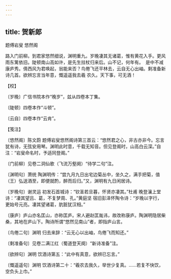 ```yaml
---
---
---
```

title: 贺新郎
---



题傅岩叟 悠然阁





路入门前柳。到君家悠然细说，渊明重九。岁晚凄其无诸葛，惟有黄花入手。更风雨东篱依旧。陡顿南山高如许，是先生拄杖归来后。山不记，何年有。　是中不减康庐秀。倩西风为君唤起，翁能来否？鸟倦飞还平林去，云自无心出岫。剩准备新诗几首。欲辨忘言当年意，慨遥遥我去羲 农久。天下事，可无酒！





【校】


〔岁晚〕广信书院本作“晚岁”，兹从四卷本丁集。

〔陡顿〕四卷本作“斗顿”。

〔云自〕四卷本作“云肯”。





【笺注】


〔悠然阁〕陈文蔚 题傅岩叟悠然阁诗第三首云：“悠然君之心，非古亦非今。忘言犹有诗，无弦安用琴。渊明此时意，千载无知音。但见登阁时，山高白云深。”自注：“岩叟命名时，予适同登阁。”

〔门前柳〕见卷二洞仙歌（飞流万壑阕）“待学二句”注。

〔渊明句〕萧统 陶渊明传：“尝九月九日出宅边菊丛中，坐久之，满手把菊，值（王）弘送酒至，即便就酌，醉而后归。”又，渊明有九日闲居诗。

〔岁晚句〕谢灵运 初发石首城诗：“钦圣若旦暮，怀贤亦凄其。”杜甫 晚登瀼上堂诗：“凄其望吕、葛，不复梦周、孔。”黄庭坚 宿旧彭泽怀陶令诗：“岁晚以字行，更始号元亮。凄其望诸葛，肮脏犹汉相。”

〔康庐〕庐山亦名匡山，亦称匡庐。宋人避赵匡胤讳，故改称康庐。陶渊明隐居柴桑，其地在庐山下。陶诗所谓“悠然见南山”者，即指庐山言。

〔鸟倦二句〕渊明 归去来辞：“云无心以出岫，鸟倦飞而知还。”

〔剩准备句〕见卷二满江红（蜀道登天阕）“新诗准备”注。

〔欲辨句〕渊明 饮酒诗第五：“此中有真意，欲辨已忘言。”

〔慨遥遥句〕渊明 饮酒诗第二十：“羲农去我久，举世少复真。……若复不快饮，空负头上巾。”